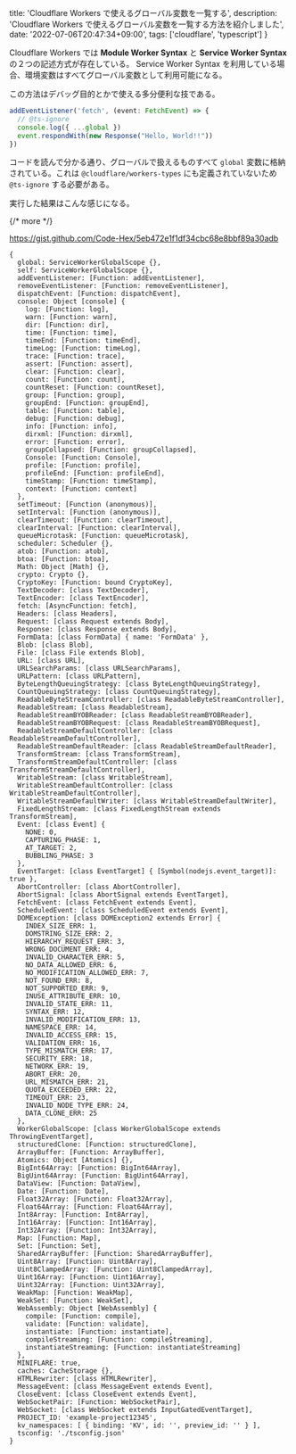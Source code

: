  title: 'Cloudflare Workers で使えるグローバル変数を一覧する',
  description: 'Cloudflare Workers で使えるグローバル変数を一覧する方法を紹介しました',
  date: '2022-07-06T20:47:34+09:00',
  tags: ['cloudflare', 'typescript']
}

Cloudflare Workers では **Module Worker Syntax** と **Service Worker Syntax** の２つの記述方式が存在している。
Service Worker Syntax を利用している場合、環境変数はすべてグローバル変数として利用可能になる。

この方法はデバッグ目的とかで使える多分便利な技である。

```ts
addEventListener('fetch', (event: FetchEvent) => {
  // @ts-ignore
  console.log({ ...global })
  event.respondWith(new Response("Hello, World!!"))
})
```

コードを読んで分かる通り、グローバルで扱えるものすべて `global` 変数に格納されている。これは `@cloudflare/workers-types` にも定義されていないため `@ts-ignore` する必要がある。

実行した結果はこんな感じになる。

{/* more */}

https://gist.github.com/Code-Hex/5eb472e1f1df34cbc68e8bbf89a30adb

```
{
  global: ServiceWorkerGlobalScope {},
  self: ServiceWorkerGlobalScope {},
  addEventListener: [Function: addEventListener],
  removeEventListener: [Function: removeEventListener],
  dispatchEvent: [Function: dispatchEvent],
  console: Object [console] {
    log: [Function: log],
    warn: [Function: warn],
    dir: [Function: dir],
    time: [Function: time],
    timeEnd: [Function: timeEnd],
    timeLog: [Function: timeLog],
    trace: [Function: trace],
    assert: [Function: assert],
    clear: [Function: clear],
    count: [Function: count],
    countReset: [Function: countReset],
    group: [Function: group],
    groupEnd: [Function: groupEnd],
    table: [Function: table],
    debug: [Function: debug],
    info: [Function: info],
    dirxml: [Function: dirxml],
    error: [Function: error],
    groupCollapsed: [Function: groupCollapsed],
    Console: [Function: Console],
    profile: [Function: profile],
    profileEnd: [Function: profileEnd],
    timeStamp: [Function: timeStamp],
    context: [Function: context]
  },
  setTimeout: [Function (anonymous)],
  setInterval: [Function (anonymous)],
  clearTimeout: [Function: clearTimeout],
  clearInterval: [Function: clearInterval],
  queueMicrotask: [Function: queueMicrotask],
  scheduler: Scheduler {},
  atob: [Function: atob],
  btoa: [Function: btoa],
  Math: Object [Math] {},
  crypto: Crypto {},
  CryptoKey: [Function: bound CryptoKey],
  TextDecoder: [class TextDecoder],
  TextEncoder: [class TextEncoder],
  fetch: [AsyncFunction: fetch],
  Headers: [class Headers],
  Request: [class Request extends Body],
  Response: [class Response extends Body],
  FormData: [class FormData] { name: 'FormData' },
  Blob: [class Blob],
  File: [class File extends Blob],
  URL: [class URL],
  URLSearchParams: [class URLSearchParams],
  URLPattern: [class URLPattern],
  ByteLengthQueuingStrategy: [class ByteLengthQueuingStrategy],
  CountQueuingStrategy: [class CountQueuingStrategy],
  ReadableByteStreamController: [class ReadableByteStreamController],
  ReadableStream: [class ReadableStream],
  ReadableStreamBYOBReader: [class ReadableStreamBYOBReader],
  ReadableStreamBYOBRequest: [class ReadableStreamBYOBRequest],
  ReadableStreamDefaultController: [class ReadableStreamDefaultController],
  ReadableStreamDefaultReader: [class ReadableStreamDefaultReader],
  TransformStream: [class TransformStream],
  TransformStreamDefaultController: [class TransformStreamDefaultController],
  WritableStream: [class WritableStream],
  WritableStreamDefaultController: [class WritableStreamDefaultController],
  WritableStreamDefaultWriter: [class WritableStreamDefaultWriter],
  FixedLengthStream: [class FixedLengthStream extends TransformStream],
  Event: [class Event] {
    NONE: 0,
    CAPTURING_PHASE: 1,
    AT_TARGET: 2,
    BUBBLING_PHASE: 3
  },
  EventTarget: [class EventTarget] { [Symbol(nodejs.event_target)]: true },
  AbortController: [class AbortController],
  AbortSignal: [class AbortSignal extends EventTarget],
  FetchEvent: [class FetchEvent extends Event],
  ScheduledEvent: [class ScheduledEvent extends Event],
  DOMException: [class DOMException2 extends Error] {
    INDEX_SIZE_ERR: 1,
    DOMSTRING_SIZE_ERR: 2,
    HIERARCHY_REQUEST_ERR: 3,
    WRONG_DOCUMENT_ERR: 4,
    INVALID_CHARACTER_ERR: 5,
    NO_DATA_ALLOWED_ERR: 6,
    NO_MODIFICATION_ALLOWED_ERR: 7,
    NOT_FOUND_ERR: 8,
    NOT_SUPPORTED_ERR: 9,
    INUSE_ATTRIBUTE_ERR: 10,
    INVALID_STATE_ERR: 11,
    SYNTAX_ERR: 12,
    INVALID_MODIFICATION_ERR: 13,
    NAMESPACE_ERR: 14,
    INVALID_ACCESS_ERR: 15,
    VALIDATION_ERR: 16,
    TYPE_MISMATCH_ERR: 17,
    SECURITY_ERR: 18,
    NETWORK_ERR: 19,
    ABORT_ERR: 20,
    URL_MISMATCH_ERR: 21,
    QUOTA_EXCEEDED_ERR: 22,
    TIMEOUT_ERR: 23,
    INVALID_NODE_TYPE_ERR: 24,
    DATA_CLONE_ERR: 25
  },
  WorkerGlobalScope: [class WorkerGlobalScope extends ThrowingEventTarget],
  structuredClone: [Function: structuredClone],
  ArrayBuffer: [Function: ArrayBuffer],
  Atomics: Object [Atomics] {},
  BigInt64Array: [Function: BigInt64Array],
  BigUint64Array: [Function: BigUint64Array],
  DataView: [Function: DataView],
  Date: [Function: Date],
  Float32Array: [Function: Float32Array],
  Float64Array: [Function: Float64Array],
  Int8Array: [Function: Int8Array],
  Int16Array: [Function: Int16Array],
  Int32Array: [Function: Int32Array],
  Map: [Function: Map],
  Set: [Function: Set],
  SharedArrayBuffer: [Function: SharedArrayBuffer],
  Uint8Array: [Function: Uint8Array],
  Uint8ClampedArray: [Function: Uint8ClampedArray],
  Uint16Array: [Function: Uint16Array],
  Uint32Array: [Function: Uint32Array],
  WeakMap: [Function: WeakMap],
  WeakSet: [Function: WeakSet],
  WebAssembly: Object [WebAssembly] {
    compile: [Function: compile],
    validate: [Function: validate],
    instantiate: [Function: instantiate],
    compileStreaming: [Function: compileStreaming],
    instantiateStreaming: [Function: instantiateStreaming]
  },
  MINIFLARE: true,
  caches: CacheStorage {},
  HTMLRewriter: [class HTMLRewriter],
  MessageEvent: [class MessageEvent extends Event],
  CloseEvent: [class CloseEvent extends Event],
  WebSocketPair: [Function: WebSocketPair],
  WebSocket: [class WebSocket extends InputGatedEventTarget],
  PROJECT_ID: 'example-project12345',
  kv_namespaces: [ { binding: 'KV', id: '', preview_id: '' } ],
  tsconfig: './tsconfig.json'
}
```
